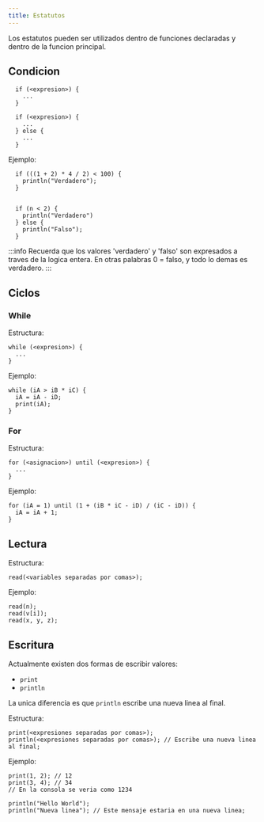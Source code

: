 ```yaml
---
title: Estatutos
---
```


Los estatutos pueden ser utilizados dentro de funciones declaradas y dentro de la funcion principal.

## Condicion

```
  if (<expresion>) {
    ...
  }

  if (<expresion>) {
    ...
  } else {
    ...
  }
```

Ejemplo:

```
  if (((1 + 2) * 4 / 2) < 100) {
    println("Verdadero");
  }


  if (n < 2) {
    println("Verdadero")
  } else {
    println("Falso");
  }
```

:::info
Recuerda que los valores 'verdadero' y 'falso' son expresados a traves de la logica entera. En otras palabras 0 = falso, y todo lo demas es verdadero.
:::

## Ciclos

### While

Estructura:

```
while (<expresion>) {
  ...
}
```

Ejemplo:

```
while (iA > iB * iC) {
  iA = iA - iD;
  print(iA);
}
```

### For

Estructura:

```
for (<asignacion>) until (<expresion>) {
  ...
}
```

Ejemplo:

```
for (iA = 1) until (1 + (iB * iC - iD) / (iC - iD)) {
  iA = iA + 1;
}
```

## Lectura

Estructura:

```
read(<variables separadas por comas>);
```

Ejemplo:

```
read(n);
read(v[i]);
read(x, y, z);
```

## Escritura

Actualmente existen dos formas de escribir valores:

- <code>print</code>
- <code>println</code>

La unica diferencia es que <code>println</code> escribe una nueva linea al final.

Estructura:

```
print(<expresiones separadas por comas>);
println(<expresiones separadas por comas>); // Escribe una nueva linea al final;
```

Ejemplo:

```
print(1, 2); // 12
print(3, 4); // 34
// En la consola se veria como 1234

println("Hello World");
println("Nueva linea"); // Este mensaje estaria en una nueva linea;
```
